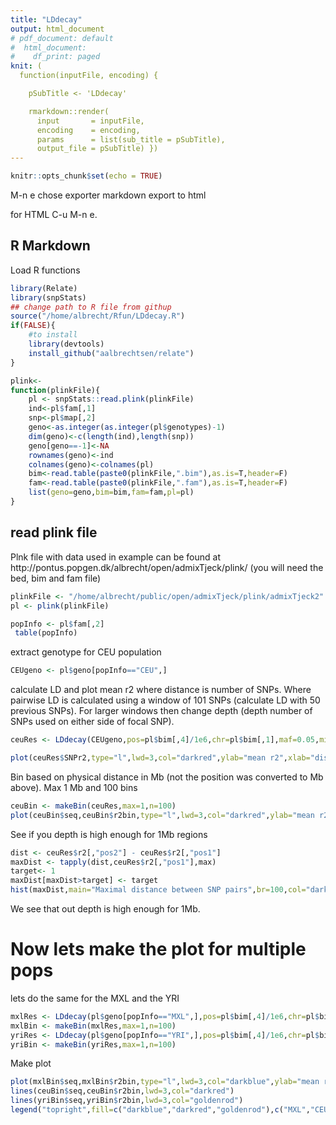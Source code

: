 ```yaml
---
title: "LDdecay"
output: html_document
# pdf_document: default
#  html_document:
#    df_print: paged
knit: (
  function(inputFile, encoding) { 

    pSubTitle <- 'LDdecay'

    rmarkdown::render( 
      input       = inputFile, 
      encoding    = encoding, 
      params      = list(sub_title = pSubTitle),
      output_file = pSubTitle) })
---
```


```r
knitr::opts_chunk$set(echo = TRUE)
```
M-n e 
chose exporter markdown
export to html

for HTML
C-u M-n e.

## R Markdown

Load R functions

```r
library(Relate)
library(snpStats)
## change path to R file from githup 
source("/home/albrecht/Rfun/LDdecay.R")
if(FALSE){
    #to install
    library(devtools)
    install_github("aalbrechtsen/relate")
}

plink<-
function(plinkFile){
    pl <- snpStats::read.plink(plinkFile)
    ind<-pl$fam[,1]
    snp<-pl$map[,2]
    geno<-as.integer(as.integer(pl$genotypes)-1)
    dim(geno)<-c(length(ind),length(snp))
    geno[geno==-1]<-NA
    rownames(geno)<-ind
    colnames(geno)<-colnames(pl)
    bim<-read.table(paste0(plinkFile,".bim"),as.is=T,header=F)
    fam<-read.table(paste0(plinkFile,".fam"),as.is=T,header=F)
    list(geno=geno,bim=bim,fam=fam,pl=pl)
}

```



## read plink file

Plnk file with data used in example can be found at http://pontus.popgen.dk/albrecht/open/admixTjeck/plink/ (you will need the bed, bim and fam file)
```r
plinkFile <- "/home/albrecht/public/open/admixTjeck/plink/admixTjeck2"
pl <- plink(plinkFile)

popInfo <- pl$fam[,2]
 table(popInfo)

```

extract genotype for CEU population



```r
 
CEUgeno <- pl$geno[popInfo=="CEU",]
```

calculate LD and plot mean r2 where distance is number of SNPs. Where pairwise LD is calculated using a window of 101 SNPs (calculate LD with 50 previous SNPs). For larger windows then change depth (depth number of SNPs used on either side of focal SNP). 


```r
ceuRes <- LDdecay(CEUgeno,pos=pl$bim[,4]/1e6,chr=pl$bim[,1],maf=0.05,mis=0.01,depth=50)

plot(ceuRes$SNPr2,type="l",lwd=3,col="darkred",ylab="mean r2",xlab="distance (Number of SNPs)")
```


Bin based on physical distance in Mb (not the position was converted to Mb above). Max 1 Mb and 100 bins


```r

ceuBin <- makeBin(ceuRes,max=1,n=100)
plot(ceuBin$seq,ceuBin$r2bin,type="l",lwd=3,col="darkred",ylab="mean r2",xlab="distance (Mb)")
```

See if you depth is high enough for 1Mb regions



```r
dist <- ceuRes$r2[,"pos2"] - ceuRes$r2[,"pos1"]
maxDist <- tapply(dist,ceuRes$r2[,"pos1"],max)
target<- 1
maxDist[maxDist>target] <- target
hist(maxDist,main="Maximal distance between SNP pairs",br=100,col="darkred",xlab="Distance (truncated) in Mb")

```
We see that out depth is high enough for 1Mb. 






# Now lets make the plot for multiple pops

lets do the same for the MXL and the YRI


```r

mxlRes <- LDdecay(pl$geno[popInfo=="MXL",],pos=pl$bim[,4]/1e6,chr=pl$bim[,1],maf=0.05,mis=0.01)
mxlBin <- makeBin(mxlRes,max=1,n=100)
yriRes <- LDdecay(pl$geno[popInfo=="YRI",],pos=pl$bim[,4]/1e6,chr=pl$bim[,1],maf=0.05,mis=0.01)
yriBin <- makeBin(yriRes,max=1,n=100)
```


Make plot


```r

plot(mxlBin$seq,mxlBin$r2bin,type="l",lwd=3,col="darkblue",ylab="mean r2",xlab="distance (Mb)",ylim=c(0,0.1))
lines(ceuBin$seq,ceuBin$r2bin,lwd=3,col="darkred")
lines(yriBin$seq,yriBin$r2bin,lwd=3,col="goldenrod")
legend("topright",fill=c("darkblue","darkred","goldenrod"),c("MXL","CEU","YRI"))

```

